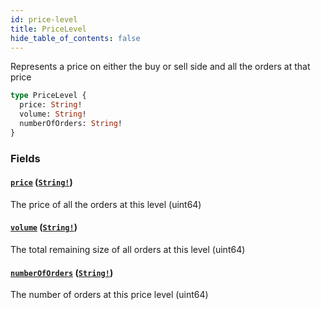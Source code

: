 ```yaml
---
id: price-level
title: PriceLevel
hide_table_of_contents: false
---
```



Represents a price on either the buy or sell side and all the orders at that price

```graphql
type PriceLevel {
  price: String!
  volume: String!
  numberOfOrders: String!
}
```


### Fields

#### [`price`](#) ([`String!`](/docs/testnet/graphql/scalars/string))

The price of all the orders at this level (uint64)


#### [`volume`](#) ([`String!`](/docs/testnet/graphql/scalars/string))

The total remaining size of all orders at this level (uint64)


#### [`numberOfOrders`](#) ([`String!`](/docs/testnet/graphql/scalars/string))

The number of orders at this price level (uint64)




